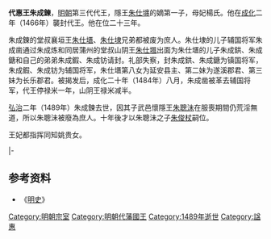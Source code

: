 '''代惠王朱成鍊'''，[[明朝|明朝]]第三代代王，隱王[[朱仕㙻|朱仕㙻]]的嫡第一子，母妃楊氏。他在[[成化|成化]]二年（1466年）襲封代王。他在位二十三年。

朱成鍊的堂叔襄垣王[[朱仕㙺|朱仕㙺]]、[[朱仕埭|朱仕埭]]兄弟都被废为庶人。朱仕埭的儿子辅国将军朱成凿通过朱成炼和同居蒲州的堂叔山阴王[[朱仕堸|朱仕堸]]出面为朱仕㙺的儿子朱成鉷、朱成鎕和自己的弟弟朱成鍜、朱成钫请封。礼部失察，封朱成鉷、朱成鎕为镇国将军，朱成鍜、朱成钫为辅国将军，朱仕㙺第八女为延安县主、第二妹为遂溪郡君、第三妹为长乐郡君。被揭发后，成化二十年（1484年）八月，朱成凿被革去辅国将军，代王停禄米一年，山阴王禄米减半。

[[弘治_(明朝)|弘治]]二年（1489年）朱成鍊去世，因其子武邑懷隱王[[朱聰沬|朱聰沬]]在服喪期間仍荒淫無道，所以朱聰沬被廢為庶人。十年後才以朱聰沬之子[[朱俊杖|朱俊杖]]嗣位。

王妃都指挥同知姚贵女。

{{s-start}}
{{s-bef|rows=2|before=父隱王[[朱仕㙻|朱仕㙻]]}}
{{s-ttl|rows=2|title=[[明朝藩王列表_(代王系)|明代國國王]]|years=1466年－1489年}}
{{s-after|孫懿王[[朱俊杖|朱俊杖]]}}
|-
{{s-before|子[[朱聰涓|朱聰涓]]|代府[[宗理|宗理]]}}
{{end}}

==参考资料==
*《[[明史|明史]]》

[[Category:明朝宗室|Category:明朝宗室]]
[[Category:明朝代藩國王|Category:明朝代藩國王]]
[[Category:1489年逝世|Category:1489年逝世]]
[[Category:諡惠|Category:諡惠]]